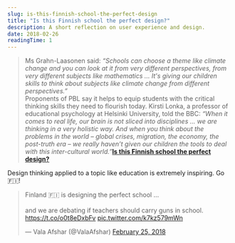 ```yaml
---
slug: is-this-finnish-school-the-perfect-design
title: "Is this Finnish school the perfect design?"
description: A short reflection on user experience and design.
date: 2018-02-26
readingTime: 1
---
```


>Ms Grahn-Laasonen said: <i>“Schools can choose a theme like climate change and you can look at it from very different perspectives, from very different subjects like mathematics … It's giving our children skills to think about subjects like climate change from different perspectives.”</i><br />Proponents of PBL say it helps to equip students with the critical thinking skills they need to flourish today. Kirsti Lonka, a professor of educational psychology at Helsinki University, told the BBC: <i>“When it comes to real life, our brain is not sliced into disciplines ... we are thinking in a very holistic way. And when you think about the problems in the world – global crises, migration, the economy, the post-truth era – we really haven’t given our children the tools to deal with this inter-cultural world.”</i>**<a href="https://www.weforum.org/agenda/2017/10/why-finland-is-tearing-down-walls-in-schools/">Is this Finnish school the perfect design?</a>**

Design thinking applied to a topic like education is extremely inspiring. Go 🇫🇮!

<blockquote class="twitter-tweet" data-cards="hidden" data-lang="en"><p lang="en" dir="ltr">Finland 🇫🇮 is designing the perfect school ...<br /><br />and we are debating if teachers should carry guns in school. <a href="https://t.co/o0t8eDxbFv">https://t.co/o0t8eDxbFv</a> <a href="https://t.co/k7kz579mWn">pic.twitter.com/k7kz579mWn</a></p>&mdash; Vala Afshar (@ValaAfshar) <a href="https://twitter.com/ValaAfshar/status/967568038412410880?ref_src=twsrc%5Etfw">February 25, 2018</a></blockquote> <script async src="https://platform.twitter.com/widgets.js" charset="utf-8"></script>